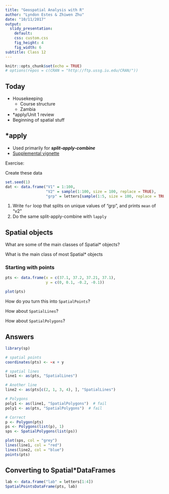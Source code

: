 ```yaml
---
title: "Geospatial Analysis with R"
author: "Lyndon Estes & Zhiwen Zhu"
date: "10/11/2017"
output:
  slidy_presentation: 
    default:
    css: custom.css
    fig_height: 4
    fig_width: 6
subtitle: Class 12
---
```


```r
knitr::opts_chunk$set(echo = TRUE)
# options(repos = c(CRAN = "http://ftp.ussg.iu.edu/CRAN/"))
```

## Today

- Housekeeping
    - Course structure
    - Zambia
- *apply/Unit 1 review
- Beginning of spatial stuff

## *apply

- Used primarily for ___split-apply-combine___
- [Supplemental vignette](../class11-supplemental.html)

Exercise: 

Create these data
```r
set.seed(1)
dat <- data.frame("V1" = 1:100, 
                  "V2" = sample(1:100, size = 100, replace = TRUE),
                  "grp" = letters[sample(1:5, size = 100, replace = TRUE)])
```

1. Write `for` loop that splits on unique values of "grp", and prints `mean` of "v2"
2. Do the same split-apply-combine with `lapply`

## Spatial objects

What are some of the main classes of Spatial* objects? 

What is the main class of most Spatial* objects


### Starting with points
```r
pts <- data.frame(x = c(37.1, 37.2, 37.21, 37.1), 
                  y = c(0, 0.1, -0.2, -0.1))

plot(pts)
```

How do you turn this into `SpatialPoints`? 

How about `SpatialLines`?

How about `SpatialPolygons`?

## Answers
```r
library(sp)

# spatial points
coordinates(pts) <- ~x + y

# spatial lines
line1 <- as(pts, "SpatialLines")

# Another line
line2 <- as(pts[c(2, 1, 3, 4), ], "SpatialLines")

# Polygons
poly1 <- as(line1, "SpatialPolygons")  # fail
poly1 <- as(pts, "SpatialPolygons")  # fail

# Correct
p <- Polygon(pts)
ps <- Polygons(list(p), 1)
sps <- SpatialPolygons(list(ps))

plot(sps, col = "grey")
lines(line1, col = "red")
lines(line2, col = "blue")
points(pts)
```


## Converting to Spatial*DataFrames

```r
lab <- data.frame("lab" = letters[1:4])
SpatialPointsDataFrame(pts, lab)

```








